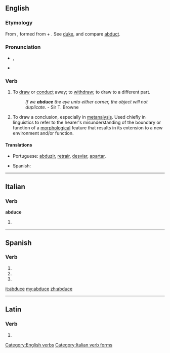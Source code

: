 ==English==

===Etymology===
From {{etyl|la}} {{term|abduco|abdūcō|lead away|lang=la}}, formed from {{term|ab||from, away from|lang=la}} + {{term|duco|dūcō|lead|lang=la}}. See [[duke]], and compare [[abduct]].

===Pronunciation===
* {{IPA|/æbˈdus/}}, {{SAMPA|/{b"dus/}}
* {{rhymes|uːs}}

===Verb===
{{en-verb|abduc|ing}}

# {{transitive}} {{obsolete}} To [[draw away|draw]] or [[conduct]] away; to [[withdraw]]; to draw to a different part.
#: ''If we '''abduce''' the eye unto either corner, the object will not duplicate.'' - Sir T. Browne
# {{transitive}} To draw a conclusion, especially in [[metanalysis]].  Used chiefly in linguistics to refer to the hearer's misunderstanding of the boundary or function of a [[morphology|morphological]] feature that results in its extension to a new environment and/or function.

====Translations====
{{trans-top|transitive, obsolete: to draw or conduct away; to withdraw; to draw to a different part}}
* Portuguese: [[abduzir]], [[retrair]], [[desviar]], [[apartar]].
{{trans-mid}}
* Spanish: {{t+|es|abducir}}
{{trans-bottom}}

[[Category:English verbs]]

----

==Italian==

===Verb===
'''abduce'''

# {{form of|[[third-person|Third-person]] [[singular]] [[present tense]]|abdurre|lang=Italian}}

[[Category:Italian verb forms]]

----

==Spanish==

===Verb===
{{es-verb-form|verb=abducir}}

# {{es-verb form of|ending=ir|mood=imperative|sense=affirmative|pers=2|formal=no|number=singular|[[abducir]]}}
# {{es-verb form of|ending=ir|mood=indicative|tense=present|pers=2|formal=yes|number=singular|[[abducir]]}}
# {{es-verb form of|ending=ir|mood=indicative|tense=present|pers=3|number=singular|[[abducir]]}}

[[it:abduce]]
[[my:abduce]]
[[zh:abduce]]

----
==Latin==

===Verb===
{{la-verb-form|abdūce}}

# {{conjugation of|abduco|abdūcō|2|s|pres|act|imp|lang=la}}
{{count page|[[Wiktionary:Page count]]}}
{{rfc-auto}}